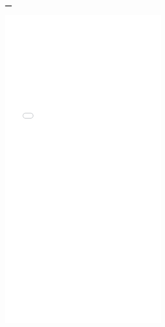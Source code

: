 ---
---

<link rel="stylesheet" href="styles.css" type="text/css">

<embed src="pdfs/Holliday_CV.pdf" type="application/pdf" width="100%" height="1000"/>